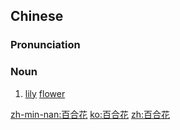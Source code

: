 ==Chinese==
{{zh-forms|type=21}}
{{zh-wp}}

===Pronunciation===
{{zh-pron
|m=bǎihéhuā,er=y
|c=baak3 hap6 faa1
|h=pfs=pak-ha̍p-fâ
|mn=pek-ha̍p-hoe/peh-ha̍p-hoe
|cat=n
}}

===Noun===
{{zh-noun}}

# [[lily]] [[flower]]

{{zh-cat|Flowers}}

[[zh-min-nan:百合花]]
[[ko:百合花]]
[[zh:百合花]]